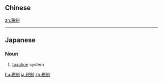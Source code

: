 ==Chinese==
{{zh-see|稅制}}

[[zh:税制]]

----

==Japanese==
{{ja-kanjitab|ぜい|せい|yomi=on}}

===Noun===
{{ja-noun|ぜいせい}}

# [[taxation]] system
#: {{ja-usex|大掛かりな'''税制'''改革が行われてきた。|おおがかり な '''ぜいせい''' かいかく が おこなわれて きた。|There have been a lot of changes in the tax system.}}

[[hu:税制]]
[[ja:税制]]
[[zh:税制]]